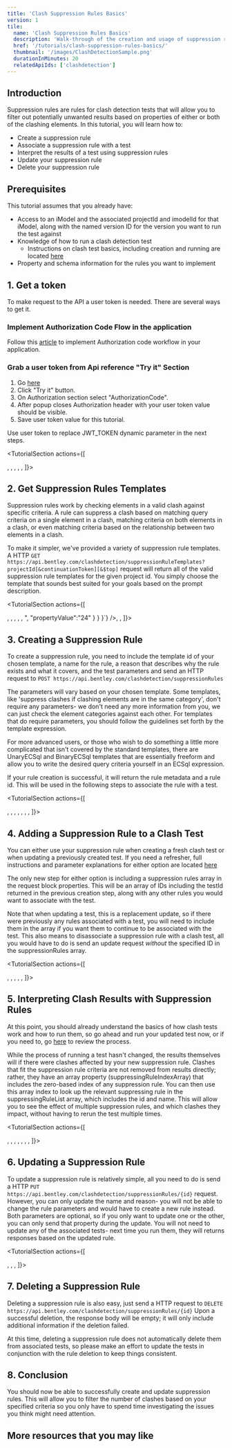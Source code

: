 ```yaml
---
title: 'Clash Suppression Rules Basics'
version: 1
tile:
  name: 'Clash Suppression Rules Basics'
  description: 'Walk-through of the creation and usage of suppression rules for clash detection tests.'
  href: '/tutorials/clash-suppression-rules-basics/'
  thumbnail: '/images/ClashDetectionSample.png'
  durationInMinutes: 20
  relatedApiIds: ['clashdetection']
---
```


<Introduction 
  skillLevel="Intermediate" 
  durationInMinutes="20">

## Introduction

Suppression rules are rules for clash detection tests that will allow you to filter out potentially unwanted results based on properties of either or both of the clashing elements. In this tutorial, you will learn how to:

- Create a suppression rule
- Associate a suppression rule with a test
- Interpret the results of a test using suppression rules
- Update your suppression rule
- Delete your suppression rule

</Introduction>

<TutorialSection>

## Prerequisites

This tutorial assumes that you already have:

- Access to an iModel and the associated projectId and imodelId for that iModel, along with the named version ID for the version you want to run the test against
- Knowledge of how to run a clash detection test
  - Instructions on clash test basics, including creation and running are located [here](/tutorials/clash-test-basics)
- Property and schema information for the rules you want to implement

</TutorialSection>

<TutorialSection>

## 1. Get a token

To make request to the API a user token is needed. There are several ways to get it.

### Implement Authorization Code Flow in the application

Follow this [article](/apis/overview/authorization/) to implement Authorization code workflow in your application.

### Grab a user token from Api reference "Try it" Section

1. Go [here](/apis/clash-detection/operations/create-clashdetection-tests/)
1. Click "Try it" button.
1. On Authorization section select "AuthorizationCode".
1. After popup closes Authorization header with your user token value should be visible.
1. Save user token value for this tutorial.

<Alert type="informational">

Use user token to replace JWT_TOKEN dynamic parameter in the next steps.

</Alert>

</TutorialSection>

<TutorialSection actions={[
  <Title>Request Syntax</Title>,
  <CodeBlock 
    language="http" 
    code={`GET https://api.bentley.com/clashdetection/suppressionRuleTemplates?projectId=00000000-0000-0000-0000-000000000000 HTTP/1.1`} />,
  <Title>Request Headers</Title>,
  <CodeBlock 
    language="http" 
    code={`Accept: application/vnd.bentley.itwin-platform.v1+json
Prefer: return=representation
Authorization: Bearer JWT_TOKEN`} />,
  <Title>Response Body</Title>,
  <CodeBlock 
    language="json" 
    code={`{
  "suppressionRuleTemplates":[
    {
      "id":"0000000000000000000000000000000000000000000",
      "displayName":"Suppression/Definition/Generic/AnyProperty",
      "description":"Suppress clashes based on properties of any one of the clashing elements",
      "prompt":"Suppress clashes if any one of the clashing elements has a property that satisfies the expression: -Expression-. Note: Use wild card \"_\" to match any single character, and \"%\" to match multiple characters",
      "templateExpression":{
        "propertyExpression":{
          "relationshipPath":"ArchitecturalPhysical:Door",
          "propertyName":"Origin",
          "operator":"IS NOT NULL",
          "propertyValue":""
        }
      }
    }
  ],
  "_links":{
    "next":{
      "href":"https://api.bentley.com/clashdetection/suppressionRuleTemplates?projectId=00000000-0000-0000-0000-000000000000&continuationToken=00000000000000000000000000000000000000"
    }
  }
}`} />
]}>

## 2. Get Suppression Rules Templates

Suppression rules work by checking elements in a valid clash against specific criteria. A rule can suppress a clash based on matching query criteria on a single element in a clash, matching criteria on both elements in a clash, or even matching criteria based on the relationship between two elements in a clash.

To make it simpler, we've provided a variety of suppression rule templates. A HTTP `GET https://api.bentley.com/clashdetection/suppressionRuleTemplates?projectId[&continuationToken][&$top]` request will return all of the valid suppression rule templates for the given project id. You simply choose the template that sounds best suited for your goals based on the prompt description.

</TutorialSection>

<TutorialSection actions={[
  <Title>Request Syntax</Title>,
  <CodeBlock 
    language="http" 
    code={`POST https://api.bentley.com/clashdetection/suppressionRules HTTP/1.1`} />,
  <Title>Request Headers</Title>,
  <CodeBlock 
    language="http" 
    code={`Accept: application/vnd.bentley.itwin-platform.v1+json
Prefer: return=representation
Authorization: Bearer JWT_TOKEN`} />,
  <Title>Request Body</Title>,
  <CodeBlock 
    language="json" 
    code={`{
  "projectId":"00000000-0000-0000-0000-000000000000",
  "displayName":"Suppress Long Pipes",
  "reason":"Sample Demo",
  "templateId":"0000000000000000000000000000000000000000000",
  "parameters":{
    "propertyExpression":{
      "relationshipPath":"ProcessPhysical:IsmCurveMember",
      "propertyName":"AutoLength",
      "operator":">",
      "propertyValue":"24"
    }
  }
}`} />,
  <Title>Response Body</Title>,
  <CodeBlock 
    language="json" 
    code={`{
  "suppressionRule":{
    "id":"0000000000000000000000000000000000000000000",
    "_links":{
      "self":{
        "href":"https://api.bentley.com/clashdetection/suppressionRules/0000000000000000000000000000000000000000000"
      }
    }
  }
}`} />
]}>

## 3. Creating a Suppression Rule

To create a suppression rule, you need to include the template id of your chosen template, a name for the rule, a reason that describes why the rule exists and what it covers, and the test parameters and send an HTTP request to `POST https://api.bentley.com/clashdetection/suppressionRules`

The parameters will vary based on your chosen template. Some templates, like 'suppress clashes if clashing elements are in the same category', don't require any parameters- we don't need any more information from you, we can just check the element categories against each other. For templates that do require parameters, you should follow the guidelines set forth by the template expression.

For more advanced users, or those who wish to do something a little more complicated that isn't covered by the standard templates, there are UnaryECSql and BinaryECSql templates that are essentially freeform and allow you to write the desired query criteria yourself in an ECSql expression.

If your rule creation is successful, it will return the rule metadata and a rule id. This will be used in the following steps to associate the rule with a test.

</TutorialSection>

<TutorialSection actions={[
<Title>Request Syntax</Title>,
  <CodeBlock 
    language="http" 
    code={`PUT https://api.bentley.com/clashdetection/tests/000000000000000-000000000000000000000000000 HTTP/1.1`} />,
  <Title>Request Headers</Title>,
  <CodeBlock 
    language="http"
    code={`Accept: application/vnd.bentley.itwin-platform.v1+json
Prefer: return=representation
Authorization: Bearer JWT_TOKEN`} />,
  <Title>Update Clash Test Request Body</Title>,
  <CodeBlock 
    language="json" 
    code={`{
  "projectId":"00000000-0000-0000-0000-000000000000",
  "displayName":"Sample Test",
  "description":"Categories: Tag v Structure",
  "setA":{
    "modelIds":[],
    "categoryIds":["0x4000000000d"],
    "selfCheck":false,
    "clearance":0
  },
  "setB":{
    "modelIds":[],
    "categoryIds":["0x40000000e71"],
    "selfCheck":false,
    "clearance":0
  },
  "suppressTouching":true,
  "touchingTolerance":0.001,
  "includeSubModels":false,
  "suppressionRules":["0000000000000000000000000000000000000000000"]
}`} />,
<Title>Response Body</Title>,
<CodeBlock
  language="json"
  code={`{
  "test":{
    "id":"000000000000000-000000000000000000000000000",
    "_links":{
      "self":{
        "href":"https://api.bentley.com/clashdetection/tests/000000000000000-000000000000000000000000000"
      }
    }
  }
}`}
/>
]}>

## 4. Adding a Suppression Rule to a Clash Test

You can either use your suppression rule when creating a fresh clash test or when updating a previously created test. If you need a refresher, full instructions and parameter explanations for either option are located [here](/tutorials/clash-test-basics)

The only new step for either option is including a suppression rules array in the request block properties. This will be an array of IDs including the testId returned in the previous creation step, along with any other rules you would want to associate with the test.

Note that when updating a test, this is a replacement update, so if there were previously any rules associated with a test, you will need to include them in the array if you want them to continue to be associated with the test. This also means to disassociate a suppression rule with a clash test, all you would have to do is send an update request _without_ the specified ID in the suppressionRules array.

</TutorialSection>

<TutorialSection actions={[
  <Title>Request Syntax</Title>,
  <CodeBlock 
    language="http" 
    code={`GET https://api.bentley.com/clashdetection/results/000000000000000-000000000000000000000000000 HTTP/1.1`} />,
  <Title>Request Headers</Title>,
  <CodeBlock 
    language="http" 
    code={`Accept: application/vnd.bentley.itwin-platform.v1+json
Prefer: return=representation
Authorization: Bearer JWT_TOKEN`} />,
<Title>Response Body</Title>,
<CodeBlock
  language="json"
  code={`{
  "result":[
    {
      "clashType":"Collision",
      "clearance":-1,
      "elementAId":"0x400000000c4",
      "elementALabel":"1-SWS-0104-EX-OPM [4-5G]",
      "elementACategoryIndex":0,
      "elementAModelIndex":0,
      "elementBId":"0x4000000003e",
      "elementBLabel":"IsmCurveMember [4-1Q]",
      "elementBCategoryIndex":1,
      "elementBModelIndex":0,
      "center":{
        "x":12.192031860351562,
        "y":407.69541931152344,
        "z":122.92329406738281
      },
      "suppressingRuleIndexArray":[0]
    }
  ],
  "categoryList":[
    {
      "id":"0x4000000000d",
      "displayName":"Tag-Category"
    },
    {
      "id":"0x40000000e71",
      "displayName":"Structure"
    }
  ],
  "modelList":[
    {
      "id":"0x20000000002",
      "displayName":"Sample"
    }
  ],
  "suppressingRuleList":[
    {
      "id":"0000000000000000000000000000000000000000000",
      "displayName":"Sample Suppression Rule"
    }
  ]
}`}/>
]}>

## 5. Interpreting Clash Results with Suppression Rules

At this point, you should already understand the basics of how clash tests work and how to run them, so go ahead and run your updated test now, or if you need to, go [here](/tutorials/clash-test-basics) to review the process.

While the process of running a test hasn't changed, the results themselves will if there were clashes affected by your new suppression rule. Clashes that fit the suppression rule criteria are not removed from results directly; rather, they have an array property (suppressingRuleIndexArray) that includes the zero-based index of any suppression rule. You can then use this array index to look up the relevant suppressing rule in the suppressingRuleList array, which includes the id and name. This will allow you to see the effect of multiple suppression rules, and which clashes they impact, without having to rerun the test multiple times.

</TutorialSection>

<TutorialSection actions={[
  <Title>Request Syntax</Title>,
  <CodeBlock 
    language="http" 
    code={`PUT https://api.bentley.com/clashdetection/suppressionRules/0000000000000000000000000000000000000000000 HTTP/1.1`} />,
  <Title>Request Headers</Title>,
  <CodeBlock 
    language="http" 
    code={`Accept: application/vnd.bentley.itwin-platform.v1+json
Prefer: return=representation
Authorization: Bearer JWT_TOKEN`} />,
  <Title>Request Body</Title>,
  <CodeBlock 
    language="json" 
    code={`{
  "displayName":"Long Pipes Suppression Rule",
  "reason":"Suppress long pipes over 24 meters."
}`} />,
  <Title>Response Body</Title>,
  <CodeBlock 
    language="json" 
    code={`{
  "suppressionRule":{
    "id":"0000000000000000000000000000000000000000000",
    "_links":{
      "self":{
        "href":"https://api.bentley.com/clashdetection/suppressionRules/0000000000000000000000000000000000000000000"
      }
    }
  }
}`} />
]}>

## 6. Updating a Suppression Rule

To update a suppression rule is relatively simple, all you need to do is send a HTTP `PUT https://api.bentley.com/clashdetection/suppressionRules/{id}` request. However, you can only update the name and reason- you will not be able to change the rule parameters and would have to create a new rule instead. Both parameters are optional, so if you only want to update one or the other, you can only send that property during the update. You will not need to update any of the associated tests- next time you run them, they will returns responses based on the updated rule.

</TutorialSection>

<TutorialSection actions={[
  <Title>Request Syntax</Title>,
  <CodeBlock 
    language="http" 
    code={`DELETE https://api.bentley.com/clashdetection/suppressionRules/0000000000000000000000000000000000000000000 HTTP/1.1`} />,
  <Title>Request Headers</Title>,
  <CodeBlock 
    language="http" 
    code={`Accept: application/vnd.bentley.itwin-platform.v1+json
Prefer: return=representation
Authorization: Bearer JWT_TOKEN`} />
]}>

## 7. Deleting a Suppression Rule

Deleting a suppression rule is also easy, just send a HTTP request to `DELETE https://api.bentley.com/clashdetection/suppressionRules/{id}` Upon a successful deletion, the response body will be empty; it will only include additional information if the deletion failed.

At this time, deleting a suppression rule does not automatically delete them from associated tests, so please make an effort to update the tests in conjunction with the rule deletion to keep things consistent.

</TutorialSection>

<TutorialSection>

## 8. Conclusion

You should now be able to successfully create and update suppression rules. This will allow you to filter the number of clashes based on your specified criteria so you only have to spend time investigating the issues you think might need attention.

</TutorialSection>

<ContinueLearningSection>

## More resources that you may like

<TileList>
  <LinkCard
    title="Validation API documentation"
    href="/api-groups/validation/"
    description="An overview and detailed version of Validation API documentation, including Clash Detection."
  />
</TileList>

</ContinueLearningSection>
